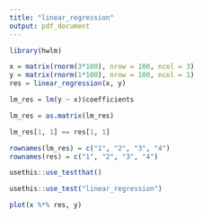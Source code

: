 ```yaml
---
title: "linear_regression"
output: pdf_document
---
```


```r
library(hwlm)

```

```r
x = matrix(rnorm(3*100), nrow = 100, ncol = 3)
y = matrix(rnorm(1*100), nrow = 100, ncol = 1)
res = linear_regression(x, y)
```

```r
lm_res = lm(y ~ x)$coefficients
```


```r
lm_res = as.matrix(lm_res)
```


```r
lm_res[1, 1] == res[1, 1]
```

```r
rownames(lm_res) = c("1", "2", "3", "4")
rownames(res) = c("1", "2", "3", "4")
```


```r
usethis::use_testthat()
```
```r
usethis::use_test("linear_regression")
```



```r
plot(x %*% res, y)
```

